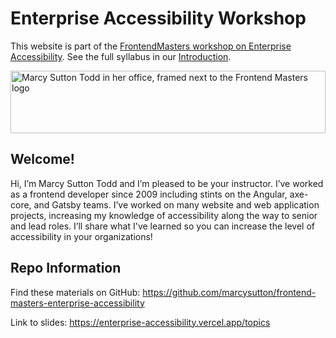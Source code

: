 
# Enterprise Accessibility Workshop

This website is part of the [FrontendMasters workshop on Enterprise Accessibility](https://frontendmasters.com/workshops/enterprise-accessibility/). See the full syllabus in our [Introduction](/topics/introduction/overview).

<div className="w-auto px-0 pt-4 lg:px-0">
    <img
      alt="Marcy Sutton Todd in her office, framed next to the Frontend Masters logo"
      src="./bio-banner-black.jpg"
      height="100"
      width="100%"
    />
</div>

## Welcome!

Hi, I’m Marcy Sutton Todd and I’m pleased to be your instructor. I’ve worked as a frontend developer since 2009 including stints on the Angular, axe-core, and Gatsby teams. I’ve worked on many website and web application projects, increasing my knowledge of accessibility along the way to senior and lead roles. I’ll share what I've learned so you can increase the level of accessibility in your organizations!

## Repo Information

Find these materials on GitHub: https://github.com/marcysutton/frontend-masters-enterprise-accessibility

Link to slides: https://enterprise-accessibility.vercel.app/topics